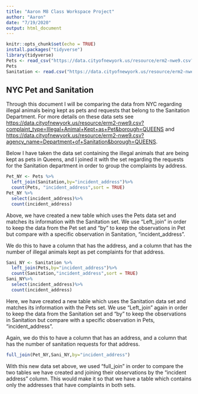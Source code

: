 ```yaml
---
title: "Aaron M8 Class Workspace Project"
author: "Aaron"
date: "7/19/2020"
output: html_document
---
```


```r
knitr::opts_chunk$set(echo = TRUE)
install.packages("tidyverse")
library(tidyverse)
Pets <- read_csv("https://data.cityofnewyork.us/resource/erm2-nwe9.csv?complaint_type=Illegal+Animal+Kept+as+Pet&borough=QUEENS")
Pets
Sanitation <- read.csv("https://data.cityofnewyork.us/resource/erm2-nwe9.csv?agency_name=Department+of+Sanitation&borough=QUEENS")
```

## NYC Pet and Sanitation 

Through this document I will be comparing the data from NYC regarding illegal animals being kept as pets and requests that belong to the Sanitation Department. For more details on these data sets see <https://data.cityofnewyork.us/resource/erm2-nwe9.csv?complaint_type=Illegal+Animal+Kept+as+Pet&borough=QUEENS> and <https://data.cityofnewyork.us/resource/erm2-nwe9.csv?agency_name=Department+of+Sanitation&borough=QUEENS>.

Below I have taken the data set containing the illegal animals that are being kept as pets in Queens, and I joined it with the set regarding the requests for the Sanitation department in order to group the complaints by address. 

```r
Pet_NY <- Pets %>%
  left_join(Sanitation,by="incident_address")%>%
  count(Pets, "incident_address",sort = TRUE)
Pet_NY %>%
  select(incident_address)%>%
  count(incident_address)
```
Above, we have created a new table which uses the Pets data set and matches its information with the Sanitation set. We use "Left_join" in order to keep the data from the Pet set and "by" to keep the observations in Pet but compare with a specific observation in Sanitation, "incident_address". 

We do this to have a column that has the address, and a column that has the number of illegal animals kept as pet complaints for that address.

```r
Sani_NY <- Sanitation %>%
  left_join(Pets,by="incident_address")%>%
  count(Sanitation,"incident_address",sort = TRUE)
Sani_NY%>%
  select(incident_address)%>%
  count(incident_address)
```

Here, we have created a new table which uses the Sanitation data set and matches its information with the Pets set. We use "Left_join" again in order to keep the data from the Sanitation set and "by" to keep the observations in Sanitation but compare with a specific observation in Pets, "incident_address". 

Again, we do this to have a column that has an address, and a column that has the number of sanitation requests for that address.

```r
full_join(Pet_NY,Sani_NY,by="incident_address")
```

With this new data set above, we used "full_join" in order to compare the two tables we have created and joining their observations by the "incident address" column. This would make it so that we have a table which contains only the addresses that have complaints in both sets. 
